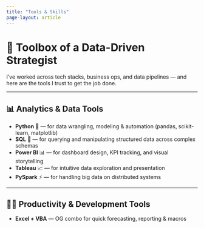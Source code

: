 ```yaml
---
title: "Tools & Skills"
page-layout: article
---
```


# 🧰 Toolbox of a Data-Driven Strategist

I’ve worked across tech stacks, business ops, and data pipelines — and here are the tools I trust to get the job done.

---

## 📊 Analytics & Data Tools

- **Python** 🐍 — for data wrangling, modeling & automation (pandas, scikit-learn, matplotlib)  
- **SQL** 🧮 — for querying and manipulating structured data across complex schemas  
- **Power BI** 📊 — for dashboard design, KPI tracking, and visual storytelling  
- **Tableau** 📈 — for intuitive data exploration and presentation  
- **PySpark** ⚡ — for handling big data on distributed systems  

---

## 👨‍💻 Productivity & Development Tools

- **Excel + VBA** — OG combo for quick forecasting, reporting & macros  
